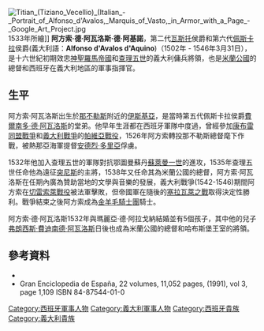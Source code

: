 [[Image:Titian_(Tiziano_Vecellio)_(Italian_-_Portrait_of_Alfonso_d'Avalos,_Marquis_of_Vasto,_in_Armor_with_a_Page_-_Google_Art_Project.jpg|thumb]]1533年所繪]]
'''阿方索·德·阿瓦洛斯·德·阿基諾'''，第二代[[瓦斯托|瓦斯托]]侯爵和第六代[[佩斯卡拉|佩斯卡拉]]侯爵(義大利語：'''Alfonso d'Avalos d'Aquino''')（1502年 - 1546年3月31日），是十六世紀初期效忠[[神聖羅馬帝國|神聖羅馬帝國]]和[[查理五世|查理五世]]的義大利傭兵將領，也是[[米蘭公國|米蘭公國]]的總督和西班牙在義大利地區的軍事指揮官。

== 生平 ==
阿方索·阿瓦洛斯出生於[[那不勒斯|那不勒斯]]附近的[[伊斯基亞|伊斯基亞]]，是當時第五代佩斯卡拉侯爵[[費爾南多·德·阿瓦洛斯|費爾南多·德·阿瓦洛斯]]的堂弟。他早年生涯都在西班牙軍隊中度過，曾經參加[[康布雷同盟戰爭|康布雷同盟戰爭]]和[[義大利戰爭|義大利戰爭]]的[[帕維亞戰役|帕維亞戰役]]，1526年阿方索轉投那不勒斯總督麾下作戰，被熱那亞海軍提督[[安德烈亞·多里亞|安德烈·多里亞]]俘虜。

1532年他加入查理五世的軍隊對抗鄂圖曼蘇丹[[蘇萊曼一世|蘇萊曼一世]]的進攻，1535年查理五世任命他為遠征[[突尼斯|突尼斯]]的主將，1538年又任命其為米蘭公國的總督，阿方索·阿瓦洛斯在任期內廣為贊助當地的文學與音樂的發展，義大利戰爭(1542-1546)期間阿方索在[[切雷索萊戰役|切雷索萊戰役]]被法軍擊敗，但帝國軍在隨後的[[塞拉瓦萊之戰|塞拉瓦萊之戰]]取得決定性勝利。戰爭結束之後阿方索成為[[金羊毛騎士團|金羊毛騎士團]]騎士。

阿方索·德·阿瓦洛斯1532年與瑪麗亞·德·阿拉戈納結婚並有5個孩子，其中他的兒子[[弗朗西斯·費迪南德·阿瓦洛斯|弗朗西斯·費迪南德·阿瓦洛斯]]日後也成為米蘭公國的總督和哈布斯堡王室的將領。

== 參考資料 ==
*{{cite book|authorlink=Charles Oman|last=Oman|first=Charles|title=A History of the Art of War in the Sixteenth Century|publisher=Methuen & Co.|location=London|year=1937}}
*Gran Enciclopedia de España, 22 volumes, 11,052 pages, (1991), vol 3, page 1,109 ISBN 84-87544-01-0


[[Category:西班牙軍事人物|Category:西班牙軍事人物]]
[[Category:義大利軍事人物|Category:義大利軍事人物]]
[[Category:西班牙貴族|Category:西班牙貴族]]
[[Category:義大利貴族|Category:義大利貴族]]